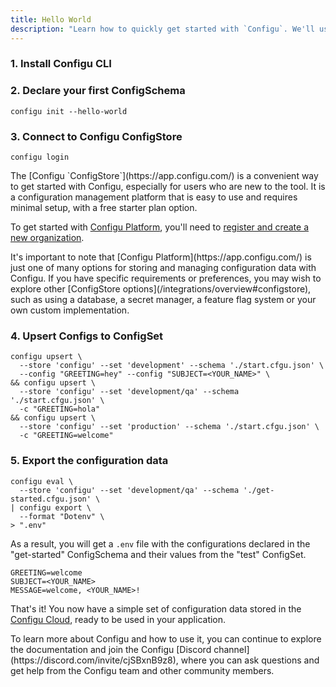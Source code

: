 ```yaml
---
title: Hello World
description: "Learn how to quickly get started with `Configu`. We'll use the `Configu CLI` and the `Configu ConfigStore` (Configu Platform) to declare, initialize, and export a simple set of configuration data."
---
```



### 1. Install Configu CLI

<CliInstallSnippet />

### 2. Declare your first ConfigSchema

```shell
configu init --hello-world
```

### 3. Connect to Configu ConfigStore

```shell
configu login
```

<Info>
The [Configu `ConfigStore`](https://app.configu.com/) is a convenient way to get started with Configu, especially for users who are new to the tool. It is a configuration management platform that is easy to use and requires minimal setup, with a free starter plan option.

To get started with [Configu Platform](https://app.configu.com/), you'll need to [register and create a new organization](https://app.configu.com/).
</Info>


<Tip>
It's important to note that [Configu Platform](https://app.configu.com/) is just one of many options for storing and managing configuration data with Configu. If you have specific requirements or preferences, you may wish to explore other [ConfigStore options](/integrations/overview#configstore), such as using a database, a secret manager, a feature flag system or your own custom implementation.
</Tip>

### 4. Upsert Configs to ConfigSet

```shell
configu upsert \
  --store 'configu' --set 'development' --schema './start.cfgu.json' \
  --config "GREETING=hey" --config "SUBJECT=<YOUR_NAME>" \
&& configu upsert \
  --store 'configu' --set 'development/qa' --schema './start.cfgu.json' \
  -c "GREETING=hola"
&& configu upsert \
  --store 'configu' --set 'production' --schema './start.cfgu.json' \
  -c "GREETING=welcome"
```

### 5. Export the configuration data

```shell
configu eval \
  --store 'configu' --set 'development/qa' --schema './get-started.cfgu.json' \
| configu export \
  --format "Dotenv" \
> ".env"
```

As a result, you will get a `.env` file with the configurations declared in the "get-started" ConfigSchema and their values from the "test" ConfigSet.

```.env
GREETING=welcome
SUBJECT=<YOUR_NAME>
MESSAGE=welcome, <YOUR_NAME>!
```

That's it! You now have a simple set of configuration data stored in the [Configu Cloud](https://app.configu.com/), ready to be used in your application.

<Tip>
To learn more about Configu and how to use it, you can continue to explore the documentation and join the Configu [Discord channel](https://discord.com/invite/cjSBxnB9z8), where you can ask questions and get help from the Configu team and other community members.
</Tip>
